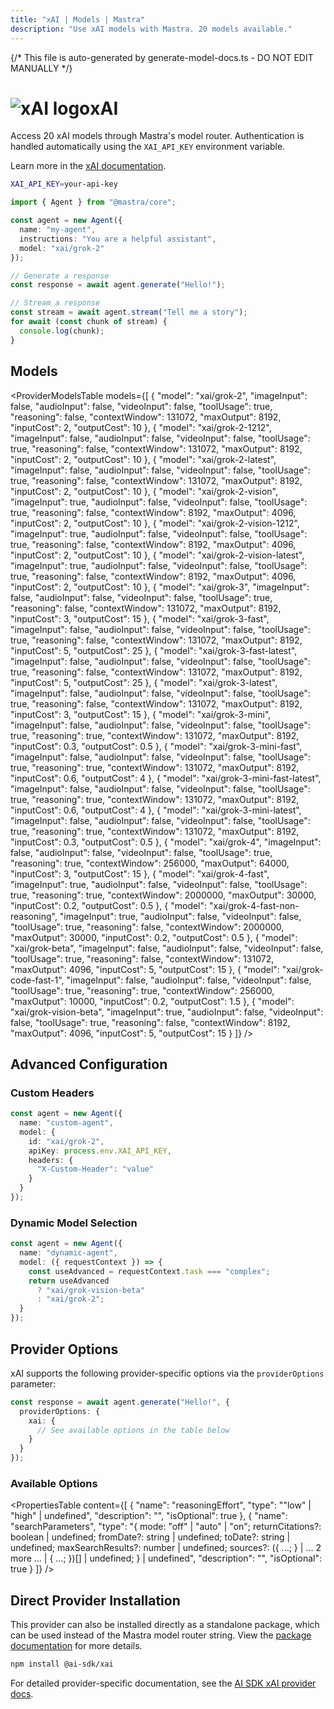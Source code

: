 ```yaml
---
title: "xAI | Models | Mastra"
description: "Use xAI models with Mastra. 20 models available."
---
```


{/* This file is auto-generated by generate-model-docs.ts - DO NOT EDIT MANUALLY */}


# <img src="https://models.dev/logos/xai.svg" alt="xAI logo" className="inline w-8 h-8 mr-2 align-middle dark:invert dark:brightness-0 dark:contrast-200" />xAI

Access 20 xAI models through Mastra's model router. Authentication is handled automatically using the `XAI_API_KEY` environment variable.

Learn more in the [xAI documentation](https://docs.x.ai/docs/models).

```bash
XAI_API_KEY=your-api-key
```

```typescript
import { Agent } from "@mastra/core";

const agent = new Agent({
  name: "my-agent",
  instructions: "You are a helpful assistant",
  model: "xai/grok-2"
});

// Generate a response
const response = await agent.generate("Hello!");

// Stream a response
const stream = await agent.stream("Tell me a story");
for await (const chunk of stream) {
  console.log(chunk);
}
```

## Models

<ProviderModelsTable 
  models={[
  {
    "model": "xai/grok-2",
    "imageInput": false,
    "audioInput": false,
    "videoInput": false,
    "toolUsage": true,
    "reasoning": false,
    "contextWindow": 131072,
    "maxOutput": 8192,
    "inputCost": 2,
    "outputCost": 10
  },
  {
    "model": "xai/grok-2-1212",
    "imageInput": false,
    "audioInput": false,
    "videoInput": false,
    "toolUsage": true,
    "reasoning": false,
    "contextWindow": 131072,
    "maxOutput": 8192,
    "inputCost": 2,
    "outputCost": 10
  },
  {
    "model": "xai/grok-2-latest",
    "imageInput": false,
    "audioInput": false,
    "videoInput": false,
    "toolUsage": true,
    "reasoning": false,
    "contextWindow": 131072,
    "maxOutput": 8192,
    "inputCost": 2,
    "outputCost": 10
  },
  {
    "model": "xai/grok-2-vision",
    "imageInput": true,
    "audioInput": false,
    "videoInput": false,
    "toolUsage": true,
    "reasoning": false,
    "contextWindow": 8192,
    "maxOutput": 4096,
    "inputCost": 2,
    "outputCost": 10
  },
  {
    "model": "xai/grok-2-vision-1212",
    "imageInput": true,
    "audioInput": false,
    "videoInput": false,
    "toolUsage": true,
    "reasoning": false,
    "contextWindow": 8192,
    "maxOutput": 4096,
    "inputCost": 2,
    "outputCost": 10
  },
  {
    "model": "xai/grok-2-vision-latest",
    "imageInput": true,
    "audioInput": false,
    "videoInput": false,
    "toolUsage": true,
    "reasoning": false,
    "contextWindow": 8192,
    "maxOutput": 4096,
    "inputCost": 2,
    "outputCost": 10
  },
  {
    "model": "xai/grok-3",
    "imageInput": false,
    "audioInput": false,
    "videoInput": false,
    "toolUsage": true,
    "reasoning": false,
    "contextWindow": 131072,
    "maxOutput": 8192,
    "inputCost": 3,
    "outputCost": 15
  },
  {
    "model": "xai/grok-3-fast",
    "imageInput": false,
    "audioInput": false,
    "videoInput": false,
    "toolUsage": true,
    "reasoning": false,
    "contextWindow": 131072,
    "maxOutput": 8192,
    "inputCost": 5,
    "outputCost": 25
  },
  {
    "model": "xai/grok-3-fast-latest",
    "imageInput": false,
    "audioInput": false,
    "videoInput": false,
    "toolUsage": true,
    "reasoning": false,
    "contextWindow": 131072,
    "maxOutput": 8192,
    "inputCost": 5,
    "outputCost": 25
  },
  {
    "model": "xai/grok-3-latest",
    "imageInput": false,
    "audioInput": false,
    "videoInput": false,
    "toolUsage": true,
    "reasoning": false,
    "contextWindow": 131072,
    "maxOutput": 8192,
    "inputCost": 3,
    "outputCost": 15
  },
  {
    "model": "xai/grok-3-mini",
    "imageInput": false,
    "audioInput": false,
    "videoInput": false,
    "toolUsage": true,
    "reasoning": true,
    "contextWindow": 131072,
    "maxOutput": 8192,
    "inputCost": 0.3,
    "outputCost": 0.5
  },
  {
    "model": "xai/grok-3-mini-fast",
    "imageInput": false,
    "audioInput": false,
    "videoInput": false,
    "toolUsage": true,
    "reasoning": true,
    "contextWindow": 131072,
    "maxOutput": 8192,
    "inputCost": 0.6,
    "outputCost": 4
  },
  {
    "model": "xai/grok-3-mini-fast-latest",
    "imageInput": false,
    "audioInput": false,
    "videoInput": false,
    "toolUsage": true,
    "reasoning": true,
    "contextWindow": 131072,
    "maxOutput": 8192,
    "inputCost": 0.6,
    "outputCost": 4
  },
  {
    "model": "xai/grok-3-mini-latest",
    "imageInput": false,
    "audioInput": false,
    "videoInput": false,
    "toolUsage": true,
    "reasoning": true,
    "contextWindow": 131072,
    "maxOutput": 8192,
    "inputCost": 0.3,
    "outputCost": 0.5
  },
  {
    "model": "xai/grok-4",
    "imageInput": false,
    "audioInput": false,
    "videoInput": false,
    "toolUsage": true,
    "reasoning": true,
    "contextWindow": 256000,
    "maxOutput": 64000,
    "inputCost": 3,
    "outputCost": 15
  },
  {
    "model": "xai/grok-4-fast",
    "imageInput": true,
    "audioInput": false,
    "videoInput": false,
    "toolUsage": true,
    "reasoning": true,
    "contextWindow": 2000000,
    "maxOutput": 30000,
    "inputCost": 0.2,
    "outputCost": 0.5
  },
  {
    "model": "xai/grok-4-fast-non-reasoning",
    "imageInput": true,
    "audioInput": false,
    "videoInput": false,
    "toolUsage": true,
    "reasoning": false,
    "contextWindow": 2000000,
    "maxOutput": 30000,
    "inputCost": 0.2,
    "outputCost": 0.5
  },
  {
    "model": "xai/grok-beta",
    "imageInput": false,
    "audioInput": false,
    "videoInput": false,
    "toolUsage": true,
    "reasoning": false,
    "contextWindow": 131072,
    "maxOutput": 4096,
    "inputCost": 5,
    "outputCost": 15
  },
  {
    "model": "xai/grok-code-fast-1",
    "imageInput": false,
    "audioInput": false,
    "videoInput": false,
    "toolUsage": true,
    "reasoning": true,
    "contextWindow": 256000,
    "maxOutput": 10000,
    "inputCost": 0.2,
    "outputCost": 1.5
  },
  {
    "model": "xai/grok-vision-beta",
    "imageInput": true,
    "audioInput": false,
    "videoInput": false,
    "toolUsage": true,
    "reasoning": false,
    "contextWindow": 8192,
    "maxOutput": 4096,
    "inputCost": 5,
    "outputCost": 15
  }
]}
/>

## Advanced Configuration

### Custom Headers

```typescript
const agent = new Agent({
  name: "custom-agent",
  model: {
    id: "xai/grok-2",
    apiKey: process.env.XAI_API_KEY,
    headers: {
      "X-Custom-Header": "value"
    }
  }
});
```

### Dynamic Model Selection

```typescript
const agent = new Agent({
  name: "dynamic-agent",
  model: ({ requestContext }) => {
    const useAdvanced = requestContext.task === "complex";
    return useAdvanced 
      ? "xai/grok-vision-beta"
      : "xai/grok-2";
  }
});
```

## Provider Options

xAI supports the following provider-specific options via the `providerOptions` parameter:

```typescript
const response = await agent.generate("Hello!", {
  providerOptions: {
    xai: {
      // See available options in the table below
    }
  }
});
```

### Available Options

<PropertiesTable
  content={[
    {
        "name": "reasoningEffort",
        "type": "\"low\" | \"high\" | undefined",
        "description": "",
        "isOptional": true
    },
    {
        "name": "searchParameters",
        "type": "{ mode: \"off\" | \"auto\" | \"on\"; returnCitations?: boolean | undefined; fromDate?: string | undefined; toDate?: string | undefined; maxSearchResults?: number | undefined; sources?: ({ ...; } | ... 2 more ... | { ...; })[] | undefined; } | undefined",
        "description": "",
        "isOptional": true
    }
]}
/>



## Direct Provider Installation

This provider can also be installed directly as a standalone package, which can be used instead of the Mastra model router string. View the [package documentation](https://www.npmjs.com/package/@ai-sdk/xai) for more details.

```bash npm2yarn copy
npm install @ai-sdk/xai
```

For detailed provider-specific documentation, see the [AI SDK xAI provider docs](https://ai-sdk.dev/providers/ai-sdk-providers/xai).
